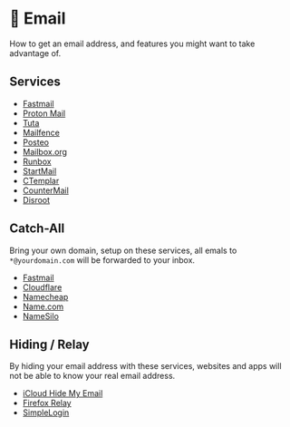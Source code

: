 # 📧 Email

How to get an email address, and features you might want to take advantage of.

## Services

- [Fastmail](https://www.fastmail.com/)
- [Proton Mail](https://proton.me/mail)
- [Tuta](https://tuta.com/)
- [Mailfence](https://mailfence.com/)
- [Posteo](https://posteo.de/)
- [Mailbox.org](https://mailbox.org/)
- [Runbox](https://runbox.com/)
- [StartMail](https://www.startmail.com/)
- [CTemplar](https://ctemplar.com/)
- [CounterMail](https://countermail.com/)
- [Disroot](https://disroot.org/)

## Catch-All

Bring your own domain, setup on these services, all emals to `*@yourdomain.com` will be forwarded to your inbox.

- [Fastmail](https://www.fastmail.help/hc/en-us/articles/1500000277942-Catch-all-wildcard-aliases)
- [Cloudflare](https://developers.cloudflare.com/email-routing/get-started/enable-email-routing/)
- [Namecheap](https://www.namecheap.com/support/knowledgebase/article.aspx/310/2214/how-to-set-up-a-catchall-wildcard-email-address/)
- [Name.com](https://www.name.com/support/articles/360016305593-customizing-your-name-com-email-spam-settings-and-allowed-senders-list)
- [NameSilo](https://www.namesilo.com/support/v2/articles/email/email-forwarding)

## Hiding / Relay

By hiding your email address with these services, websites and apps will not be able to know your real email address.

- [iCloud Hide My Email](https://support.apple.com/guide/icloud/set-up-hide-my-email-mm9d9012c9e8/icloud)
- [Firefox Relay](https://relay.firefox.com/)
- [SimpleLogin](https://simplelogin.io/)
